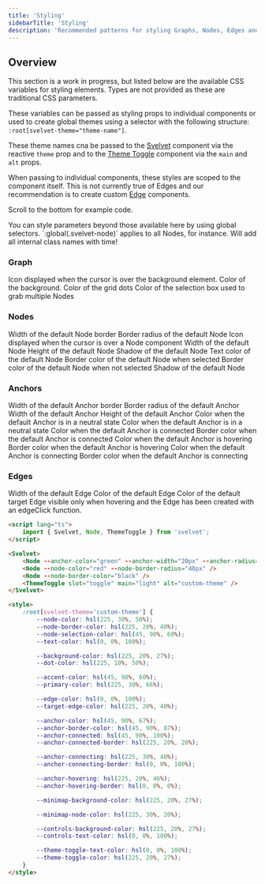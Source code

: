 ```yaml
---
title: 'Styling'
sidebarTitle: 'Styling'
description: 'Recommended patterns for styling Graphs, Nodes, Edges and Anchors'
---
```


## Overview

This section is a work in progress, but listed below are the available CSS variables for styling elements. Types are not provided as these are traditional CSS parameters.

These variables can be passed as styling props to individual components or used to create global themes using a selector with the following structure: `:root[svelvet-theme="theme-name"]`.

These theme names cna be passed to the [Svelvet](components/svelvet) component via the reactive `theme` prop and to the [Theme Toggle](components/theme-toggle) component via the `main` and `alt` props.

When passing to individual components, these styles are scoped to the component itself. This is not currently true of Edges and our recommendation is to create custom [Edge](components/edge) components.

Scroll to the bottom for example code.

<Tip>
	You can style parameters beyond those available here by using global selectors.
	`:global(.svelvet-node)` applies to all Nodes, for instance. Will add all internal class names
	with time!
</Tip>

### Graph

<ResponseField name="--background-cursor" default="move">
	Icon displayed when the cursor is over the background element.
</ResponseField>

<ResponseField name="--background-color" default="white">
	Color of the background.
</ResponseField>

<ResponseField name="--dot-color" default="gray">
	Color of the grid dots
</ResponseField>

<ResponseField name="--selection-box-color" default="lightblue">
	Color of the selection box used to grab multiple Nodes
</ResponseField>

### Nodes

<ResponseField name="--node-border-width" default="1px">
	Width of the default Node border
</ResponseField>
<ResponseField name="--node-border-radius" default="10px">
	Border radius of the default Node
</ResponseField>

<ResponseField name="--node-cursor" default="grab">
	Icon displayed when the cursor is over a Node component
</ResponseField>

<ResponseField name="--node-width" default="200px">
	Width of the default Node
</ResponseField>

<ResponseField name="--node-height" default="100px">
	Height of the default Node
</ResponseField>

<ResponseField name="--node-color" default="white">
	Shadow of the default Node
</ResponseField>

<ResponseField name="--node-text-color" default="white">
	Text color of the default Node
</ResponseField>

<ResponseField name="--node-selection-color" default="white">
	Border color of the default Node when selected
</ResponseField>

<ResponseField name="--node-border-color" default="white">
	Border color of the default Node when not selected
</ResponseField>

<ResponseField name="--node-shadow" default="multi-layer shadow">
	Shadow of the default Node
</ResponseField>

### Anchors

<ResponseField name="--anchor-border-width" default="1px">
	Width of the default Anchor border
</ResponseField>

<ResponseField name="--anchor-radius" default="50%">
	Border radius of the default Anchor
</ResponseField>

<ResponseField name="--anchor-width" default="12px">
	Width of the default Anchor
</ResponseField>

<ResponseField name="--anchor-height" default="12px">
	Height of the default Anchor
</ResponseField>

<ResponseField name="--anchor-color" default="gray">
	Color when the default Anchor is in a neutral state
</ResponseField>

<ResponseField name="--anchor-border-color" default="gray">
	Color when the default Anchor is in a neutral state
</ResponseField>

<ResponseField name="--anchor-connected" default="gray">
	Color when the default Anchor is connected
</ResponseField>

<ResponseField name="--anchor-connected-border" default="gray">
	Border color when the default Anchor is connected
</ResponseField>

<ResponseField name="--anchor-hovering" default="gray">
	Color when the default Anchor is hovering
</ResponseField>

<ResponseField name="--anchor-hovering-border" default="gray">
	Border color when the default Anchor is hovering
</ResponseField>

<ResponseField name="--anchor-connecting" default="gray">
	Color when the default Anchor is connecting
</ResponseField>

<ResponseField name="--anchor-connecting-border" default="gray">
	Border color when the default Anchor is connecting
</ResponseField>

### Edges

<ResponseField name="--edge-width" default="2px">
	Width of the default Edge
</ResponseField>

<ResponseField name="--edge-color" default="black">
	Color of the default Edge
</ResponseField>

<ResponseField name="--target-edge-color" default="gray">
	Color of the default target Edge visible only when hovering and the Edge has been created with an
	edgeClick function.
</ResponseField>

```html
<script lang="ts">
	import { Svelvet, Node, ThemeToggle } from 'svelvet';
</script>

<Svelvet>
	<Node --anchor-color="green" --anchor-width="20px" --anchor-radius="2px" />
	<Node --node-color="red" --node-border-radius="40px" />
	<Node --node-border-color="black" />
	<ThemeToggle slot="toggle" main="light" alt="custom-theme" />
</Svelvet>

<style>
	:root[svelvet-theme='custom-theme'] {
		--node-color: hsl(225, 30%, 50%);
		--node-border-color: hsl(225, 20%, 40%);
		--node-selection-color: hsl(45, 90%, 60%);
		--text-color: hsl(0, 0%, 100%);

		--background-color: hsl(225, 20%, 27%);
		--dot-color: hsl(225, 10%, 50%);

		--accent-color: hsl(45, 90%, 60%);
		--primary-color: hsl(225, 30%, 66%);

		--edge-color: hsl(0, 0%, 100%);
		--target-edge-color: hsl(225, 20%, 40%);

		--anchor-color: hsl(45, 90%, 67%);
		--anchor-border-color: hsl(45, 90%, 87%);
		--anchor-connected: hsl(45, 90%, 100%);
		--anchor-connected-border: hsl(225, 20%, 20%);

		--anchor-connecting: hsl(225, 30%, 40%);
		--anchor-connecting-border: hsl(0, 0%, 100%);

		--anchor-hovering: hsl(225, 20%, 46%);
		--anchor-hovering-border: hsl(0, 0%, 0%);

		--minimap-background-color: hsl(225, 20%, 27%);

		--minimap-node-color: hsl(225, 30%, 20%);

		--controls-background-color: hsl(225, 20%, 27%);
		--controls-text-color: hsl(0, 0%, 100%);

		--theme-toggle-text-color: hsl(0, 0%, 100%);
		--theme-toggle-color: hsl(225, 20%, 27%);
	}
</style>
```
